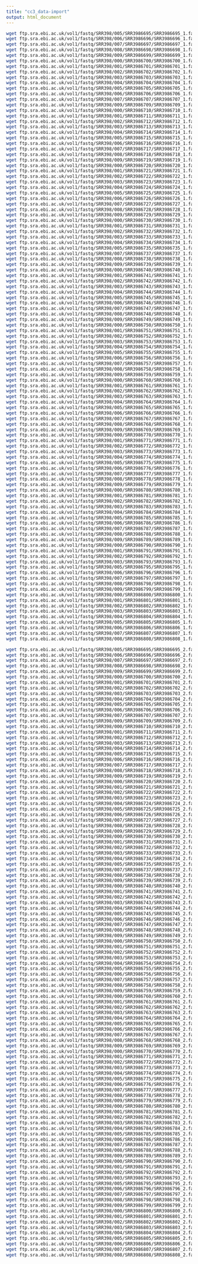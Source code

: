 ```yaml
---
title: "cc3_data-import"
output: html_document
---
```


```bash
wget ftp.sra.ebi.ac.uk/vol1/fastq/SRR398/005/SRR3986695/SRR3986695_1.fastq.gz
wget ftp.sra.ebi.ac.uk/vol1/fastq/SRR398/006/SRR3986696/SRR3986696_1.fastq.gz
wget ftp.sra.ebi.ac.uk/vol1/fastq/SRR398/007/SRR3986697/SRR3986697_1.fastq.gz
wget ftp.sra.ebi.ac.uk/vol1/fastq/SRR398/008/SRR3986698/SRR3986698_1.fastq.gz
wget ftp.sra.ebi.ac.uk/vol1/fastq/SRR398/009/SRR3986699/SRR3986699_1.fastq.gz
wget ftp.sra.ebi.ac.uk/vol1/fastq/SRR398/000/SRR3986700/SRR3986700_1.fastq.gz
wget ftp.sra.ebi.ac.uk/vol1/fastq/SRR398/001/SRR3986701/SRR3986701_1.fastq.gz
wget ftp.sra.ebi.ac.uk/vol1/fastq/SRR398/002/SRR3986702/SRR3986702_1.fastq.gz
wget ftp.sra.ebi.ac.uk/vol1/fastq/SRR398/003/SRR3986703/SRR3986703_1.fastq.gz
wget ftp.sra.ebi.ac.uk/vol1/fastq/SRR398/004/SRR3986704/SRR3986704_1.fastq.gz
wget ftp.sra.ebi.ac.uk/vol1/fastq/SRR398/005/SRR3986705/SRR3986705_1.fastq.gz
wget ftp.sra.ebi.ac.uk/vol1/fastq/SRR398/006/SRR3986706/SRR3986706_1.fastq.gz
wget ftp.sra.ebi.ac.uk/vol1/fastq/SRR398/007/SRR3986707/SRR3986707_1.fastq.gz
wget ftp.sra.ebi.ac.uk/vol1/fastq/SRR398/009/SRR3986709/SRR3986709_1.fastq.gz
wget ftp.sra.ebi.ac.uk/vol1/fastq/SRR398/000/SRR3986710/SRR3986710_1.fastq.gz
wget ftp.sra.ebi.ac.uk/vol1/fastq/SRR398/001/SRR3986711/SRR3986711_1.fastq.gz
wget ftp.sra.ebi.ac.uk/vol1/fastq/SRR398/002/SRR3986712/SRR3986712_1.fastq.gz
wget ftp.sra.ebi.ac.uk/vol1/fastq/SRR398/003/SRR3986713/SRR3986713_1.fastq.gz
wget ftp.sra.ebi.ac.uk/vol1/fastq/SRR398/004/SRR3986714/SRR3986714_1.fastq.gz
wget ftp.sra.ebi.ac.uk/vol1/fastq/SRR398/005/SRR3986715/SRR3986715_1.fastq.gz
wget ftp.sra.ebi.ac.uk/vol1/fastq/SRR398/006/SRR3986716/SRR3986716_1.fastq.gz
wget ftp.sra.ebi.ac.uk/vol1/fastq/SRR398/007/SRR3986717/SRR3986717_1.fastq.gz
wget ftp.sra.ebi.ac.uk/vol1/fastq/SRR398/008/SRR3986718/SRR3986718_1.fastq.gz
wget ftp.sra.ebi.ac.uk/vol1/fastq/SRR398/009/SRR3986719/SRR3986719_1.fastq.gz
wget ftp.sra.ebi.ac.uk/vol1/fastq/SRR398/000/SRR3986720/SRR3986720_1.fastq.gz
wget ftp.sra.ebi.ac.uk/vol1/fastq/SRR398/001/SRR3986721/SRR3986721_1.fastq.gz
wget ftp.sra.ebi.ac.uk/vol1/fastq/SRR398/002/SRR3986722/SRR3986722_1.fastq.gz
wget ftp.sra.ebi.ac.uk/vol1/fastq/SRR398/003/SRR3986723/SRR3986723_1.fastq.gz
wget ftp.sra.ebi.ac.uk/vol1/fastq/SRR398/004/SRR3986724/SRR3986724_1.fastq.gz
wget ftp.sra.ebi.ac.uk/vol1/fastq/SRR398/005/SRR3986725/SRR3986725_1.fastq.gz
wget ftp.sra.ebi.ac.uk/vol1/fastq/SRR398/006/SRR3986726/SRR3986726_1.fastq.gz
wget ftp.sra.ebi.ac.uk/vol1/fastq/SRR398/007/SRR3986727/SRR3986727_1.fastq.gz
wget ftp.sra.ebi.ac.uk/vol1/fastq/SRR398/008/SRR3986728/SRR3986728_1.fastq.gz
wget ftp.sra.ebi.ac.uk/vol1/fastq/SRR398/009/SRR3986729/SRR3986729_1.fastq.gz
wget ftp.sra.ebi.ac.uk/vol1/fastq/SRR398/000/SRR3986730/SRR3986730_1.fastq.gz
wget ftp.sra.ebi.ac.uk/vol1/fastq/SRR398/001/SRR3986731/SRR3986731_1.fastq.gz
wget ftp.sra.ebi.ac.uk/vol1/fastq/SRR398/002/SRR3986732/SRR3986732_1.fastq.gz
wget ftp.sra.ebi.ac.uk/vol1/fastq/SRR398/003/SRR3986733/SRR3986733_1.fastq.gz
wget ftp.sra.ebi.ac.uk/vol1/fastq/SRR398/004/SRR3986734/SRR3986734_1.fastq.gz
wget ftp.sra.ebi.ac.uk/vol1/fastq/SRR398/005/SRR3986735/SRR3986735_1.fastq.gz
wget ftp.sra.ebi.ac.uk/vol1/fastq/SRR398/007/SRR3986737/SRR3986737_1.fastq.gz
wget ftp.sra.ebi.ac.uk/vol1/fastq/SRR398/008/SRR3986738/SRR3986738_1.fastq.gz
wget ftp.sra.ebi.ac.uk/vol1/fastq/SRR398/009/SRR3986739/SRR3986739_1.fastq.gz
wget ftp.sra.ebi.ac.uk/vol1/fastq/SRR398/000/SRR3986740/SRR3986740_1.fastq.gz
wget ftp.sra.ebi.ac.uk/vol1/fastq/SRR398/001/SRR3986741/SRR3986741_1.fastq.gz
wget ftp.sra.ebi.ac.uk/vol1/fastq/SRR398/002/SRR3986742/SRR3986742_1.fastq.gz
wget ftp.sra.ebi.ac.uk/vol1/fastq/SRR398/003/SRR3986743/SRR3986743_1.fastq.gz
wget ftp.sra.ebi.ac.uk/vol1/fastq/SRR398/004/SRR3986744/SRR3986744_1.fastq.gz
wget ftp.sra.ebi.ac.uk/vol1/fastq/SRR398/005/SRR3986745/SRR3986745_1.fastq.gz
wget ftp.sra.ebi.ac.uk/vol1/fastq/SRR398/006/SRR3986746/SRR3986746_1.fastq.gz
wget ftp.sra.ebi.ac.uk/vol1/fastq/SRR398/007/SRR3986747/SRR3986747_1.fastq.gz
wget ftp.sra.ebi.ac.uk/vol1/fastq/SRR398/008/SRR3986748/SRR3986748_1.fastq.gz
wget ftp.sra.ebi.ac.uk/vol1/fastq/SRR398/009/SRR3986749/SRR3986749_1.fastq.gz
wget ftp.sra.ebi.ac.uk/vol1/fastq/SRR398/000/SRR3986750/SRR3986750_1.fastq.gz
wget ftp.sra.ebi.ac.uk/vol1/fastq/SRR398/001/SRR3986751/SRR3986751_1.fastq.gz
wget ftp.sra.ebi.ac.uk/vol1/fastq/SRR398/002/SRR3986752/SRR3986752_1.fastq.gz
wget ftp.sra.ebi.ac.uk/vol1/fastq/SRR398/003/SRR3986753/SRR3986753_1.fastq.gz
wget ftp.sra.ebi.ac.uk/vol1/fastq/SRR398/004/SRR3986754/SRR3986754_1.fastq.gz
wget ftp.sra.ebi.ac.uk/vol1/fastq/SRR398/005/SRR3986755/SRR3986755_1.fastq.gz
wget ftp.sra.ebi.ac.uk/vol1/fastq/SRR398/006/SRR3986756/SRR3986756_1.fastq.gz
wget ftp.sra.ebi.ac.uk/vol1/fastq/SRR398/007/SRR3986757/SRR3986757_1.fastq.gz
wget ftp.sra.ebi.ac.uk/vol1/fastq/SRR398/008/SRR3986758/SRR3986758_1.fastq.gz
wget ftp.sra.ebi.ac.uk/vol1/fastq/SRR398/009/SRR3986759/SRR3986759_1.fastq.gz
wget ftp.sra.ebi.ac.uk/vol1/fastq/SRR398/000/SRR3986760/SRR3986760_1.fastq.gz
wget ftp.sra.ebi.ac.uk/vol1/fastq/SRR398/001/SRR3986761/SRR3986761_1.fastq.gz
wget ftp.sra.ebi.ac.uk/vol1/fastq/SRR398/002/SRR3986762/SRR3986762_1.fastq.gz
wget ftp.sra.ebi.ac.uk/vol1/fastq/SRR398/003/SRR3986763/SRR3986763_1.fastq.gz
wget ftp.sra.ebi.ac.uk/vol1/fastq/SRR398/004/SRR3986764/SRR3986764_1.fastq.gz
wget ftp.sra.ebi.ac.uk/vol1/fastq/SRR398/005/SRR3986765/SRR3986765_1.fastq.gz
wget ftp.sra.ebi.ac.uk/vol1/fastq/SRR398/006/SRR3986766/SRR3986766_1.fastq.gz
wget ftp.sra.ebi.ac.uk/vol1/fastq/SRR398/007/SRR3986767/SRR3986767_1.fastq.gz
wget ftp.sra.ebi.ac.uk/vol1/fastq/SRR398/008/SRR3986768/SRR3986768_1.fastq.gz
wget ftp.sra.ebi.ac.uk/vol1/fastq/SRR398/009/SRR3986769/SRR3986769_1.fastq.gz
wget ftp.sra.ebi.ac.uk/vol1/fastq/SRR398/000/SRR3986770/SRR3986770_1.fastq.gz
wget ftp.sra.ebi.ac.uk/vol1/fastq/SRR398/001/SRR3986771/SRR3986771_1.fastq.gz
wget ftp.sra.ebi.ac.uk/vol1/fastq/SRR398/002/SRR3986772/SRR3986772_1.fastq.gz
wget ftp.sra.ebi.ac.uk/vol1/fastq/SRR398/003/SRR3986773/SRR3986773_1.fastq.gz
wget ftp.sra.ebi.ac.uk/vol1/fastq/SRR398/004/SRR3986774/SRR3986774_1.fastq.gz
wget ftp.sra.ebi.ac.uk/vol1/fastq/SRR398/005/SRR3986775/SRR3986775_1.fastq.gz
wget ftp.sra.ebi.ac.uk/vol1/fastq/SRR398/006/SRR3986776/SRR3986776_1.fastq.gz
wget ftp.sra.ebi.ac.uk/vol1/fastq/SRR398/007/SRR3986777/SRR3986777_1.fastq.gz
wget ftp.sra.ebi.ac.uk/vol1/fastq/SRR398/008/SRR3986778/SRR3986778_1.fastq.gz
wget ftp.sra.ebi.ac.uk/vol1/fastq/SRR398/009/SRR3986779/SRR3986779_1.fastq.gz
wget ftp.sra.ebi.ac.uk/vol1/fastq/SRR398/000/SRR3986780/SRR3986780_1.fastq.gz
wget ftp.sra.ebi.ac.uk/vol1/fastq/SRR398/001/SRR3986781/SRR3986781_1.fastq.gz
wget ftp.sra.ebi.ac.uk/vol1/fastq/SRR398/002/SRR3986782/SRR3986782_1.fastq.gz
wget ftp.sra.ebi.ac.uk/vol1/fastq/SRR398/003/SRR3986783/SRR3986783_1.fastq.gz
wget ftp.sra.ebi.ac.uk/vol1/fastq/SRR398/004/SRR3986784/SRR3986784_1.fastq.gz
wget ftp.sra.ebi.ac.uk/vol1/fastq/SRR398/005/SRR3986785/SRR3986785_1.fastq.gz
wget ftp.sra.ebi.ac.uk/vol1/fastq/SRR398/006/SRR3986786/SRR3986786_1.fastq.gz
wget ftp.sra.ebi.ac.uk/vol1/fastq/SRR398/007/SRR3986787/SRR3986787_1.fastq.gz
wget ftp.sra.ebi.ac.uk/vol1/fastq/SRR398/008/SRR3986788/SRR3986788_1.fastq.gz
wget ftp.sra.ebi.ac.uk/vol1/fastq/SRR398/009/SRR3986789/SRR3986789_1.fastq.gz
wget ftp.sra.ebi.ac.uk/vol1/fastq/SRR398/000/SRR3986790/SRR3986790_1.fastq.gz
wget ftp.sra.ebi.ac.uk/vol1/fastq/SRR398/001/SRR3986791/SRR3986791_1.fastq.gz
wget ftp.sra.ebi.ac.uk/vol1/fastq/SRR398/002/SRR3986792/SRR3986792_1.fastq.gz
wget ftp.sra.ebi.ac.uk/vol1/fastq/SRR398/003/SRR3986793/SRR3986793_1.fastq.gz
wget ftp.sra.ebi.ac.uk/vol1/fastq/SRR398/005/SRR3986795/SRR3986795_1.fastq.gz
wget ftp.sra.ebi.ac.uk/vol1/fastq/SRR398/006/SRR3986796/SRR3986796_1.fastq.gz
wget ftp.sra.ebi.ac.uk/vol1/fastq/SRR398/007/SRR3986797/SRR3986797_1.fastq.gz
wget ftp.sra.ebi.ac.uk/vol1/fastq/SRR398/008/SRR3986798/SRR3986798_1.fastq.gz
wget ftp.sra.ebi.ac.uk/vol1/fastq/SRR398/009/SRR3986799/SRR3986799_1.fastq.gz
wget ftp.sra.ebi.ac.uk/vol1/fastq/SRR398/000/SRR3986800/SRR3986800_1.fastq.gz
wget ftp.sra.ebi.ac.uk/vol1/fastq/SRR398/001/SRR3986801/SRR3986801_1.fastq.gz
wget ftp.sra.ebi.ac.uk/vol1/fastq/SRR398/002/SRR3986802/SRR3986802_1.fastq.gz
wget ftp.sra.ebi.ac.uk/vol1/fastq/SRR398/003/SRR3986803/SRR3986803_1.fastq.gz
wget ftp.sra.ebi.ac.uk/vol1/fastq/SRR398/004/SRR3986804/SRR3986804_1.fastq.gz
wget ftp.sra.ebi.ac.uk/vol1/fastq/SRR398/005/SRR3986805/SRR3986805_1.fastq.gz
wget ftp.sra.ebi.ac.uk/vol1/fastq/SRR398/006/SRR3986806/SRR3986806_1.fastq.gz
wget ftp.sra.ebi.ac.uk/vol1/fastq/SRR398/007/SRR3986807/SRR3986807_1.fastq.gz
wget ftp.sra.ebi.ac.uk/vol1/fastq/SRR398/008/SRR3986808/SRR3986808_1.fastq.gz
```

```bash
wget ftp.sra.ebi.ac.uk/vol1/fastq/SRR398/005/SRR3986695/SRR3986695_2.fastq.gz
wget ftp.sra.ebi.ac.uk/vol1/fastq/SRR398/006/SRR3986696/SRR3986696_2.fastq.gz
wget ftp.sra.ebi.ac.uk/vol1/fastq/SRR398/007/SRR3986697/SRR3986697_2.fastq.gz
wget ftp.sra.ebi.ac.uk/vol1/fastq/SRR398/008/SRR3986698/SRR3986698_2.fastq.gz  
wget ftp.sra.ebi.ac.uk/vol1/fastq/SRR398/009/SRR3986699/SRR3986699_2.fastq.gz  
wget ftp.sra.ebi.ac.uk/vol1/fastq/SRR398/000/SRR3986700/SRR3986700_2.fastq.gz  
wget ftp.sra.ebi.ac.uk/vol1/fastq/SRR398/001/SRR3986701/SRR3986701_2.fastq.gz  
wget ftp.sra.ebi.ac.uk/vol1/fastq/SRR398/002/SRR3986702/SRR3986702_2.fastq.gz  
wget ftp.sra.ebi.ac.uk/vol1/fastq/SRR398/003/SRR3986703/SRR3986703_2.fastq.gz  
wget ftp.sra.ebi.ac.uk/vol1/fastq/SRR398/004/SRR3986704/SRR3986704_2.fastq.gz 
wget ftp.sra.ebi.ac.uk/vol1/fastq/SRR398/005/SRR3986705/SRR3986705_2.fastq.gz  
wget ftp.sra.ebi.ac.uk/vol1/fastq/SRR398/006/SRR3986706/SRR3986706_2.fastq.gz  
wget ftp.sra.ebi.ac.uk/vol1/fastq/SRR398/007/SRR3986707/SRR3986707_2.fastq.gz  
wget ftp.sra.ebi.ac.uk/vol1/fastq/SRR398/009/SRR3986709/SRR3986709_2.fastq.gz  
wget ftp.sra.ebi.ac.uk/vol1/fastq/SRR398/000/SRR3986710/SRR3986710_2.fastq.gz  
wget ftp.sra.ebi.ac.uk/vol1/fastq/SRR398/001/SRR3986711/SRR3986711_2.fastq.gz  
wget ftp.sra.ebi.ac.uk/vol1/fastq/SRR398/002/SRR3986712/SRR3986712_2.fastq.gz  
wget ftp.sra.ebi.ac.uk/vol1/fastq/SRR398/003/SRR3986713/SRR3986713_2.fastq.gz 
wget ftp.sra.ebi.ac.uk/vol1/fastq/SRR398/004/SRR3986714/SRR3986714_2.fastq.gz 
wget ftp.sra.ebi.ac.uk/vol1/fastq/SRR398/005/SRR3986715/SRR3986715_2.fastq.gz
wget ftp.sra.ebi.ac.uk/vol1/fastq/SRR398/006/SRR3986716/SRR3986716_2.fastq.gz 
wget ftp.sra.ebi.ac.uk/vol1/fastq/SRR398/007/SRR3986717/SRR3986717_2.fastq.gz  
wget ftp.sra.ebi.ac.uk/vol1/fastq/SRR398/008/SRR3986718/SRR3986718_2.fastq.gz  
wget ftp.sra.ebi.ac.uk/vol1/fastq/SRR398/009/SRR3986719/SRR3986719_2.fastq.gz 
wget ftp.sra.ebi.ac.uk/vol1/fastq/SRR398/000/SRR3986720/SRR3986720_2.fastq.gz 
wget ftp.sra.ebi.ac.uk/vol1/fastq/SRR398/001/SRR3986721/SRR3986721_2.fastq.gz  
wget ftp.sra.ebi.ac.uk/vol1/fastq/SRR398/002/SRR3986722/SRR3986722_2.fastq.gz 
wget ftp.sra.ebi.ac.uk/vol1/fastq/SRR398/003/SRR3986723/SRR3986723_2.fastq.gz  
wget ftp.sra.ebi.ac.uk/vol1/fastq/SRR398/004/SRR3986724/SRR3986724_2.fastq.gz  
wget ftp.sra.ebi.ac.uk/vol1/fastq/SRR398/005/SRR3986725/SRR3986725_2.fastq.gz  
wget ftp.sra.ebi.ac.uk/vol1/fastq/SRR398/006/SRR3986726/SRR3986726_2.fastq.gz 
wget ftp.sra.ebi.ac.uk/vol1/fastq/SRR398/007/SRR3986727/SRR3986727_2.fastq.gz 
wget ftp.sra.ebi.ac.uk/vol1/fastq/SRR398/008/SRR3986728/SRR3986728_2.fastq.gz
wget ftp.sra.ebi.ac.uk/vol1/fastq/SRR398/009/SRR3986729/SRR3986729_2.fastq.gz  
wget ftp.sra.ebi.ac.uk/vol1/fastq/SRR398/000/SRR3986730/SRR3986730_2.fastq.gz 
wget ftp.sra.ebi.ac.uk/vol1/fastq/SRR398/001/SRR3986731/SRR3986731_2.fastq.gz  
wget ftp.sra.ebi.ac.uk/vol1/fastq/SRR398/002/SRR3986732/SRR3986732_2.fastq.gz 
wget ftp.sra.ebi.ac.uk/vol1/fastq/SRR398/003/SRR3986733/SRR3986733_2.fastq.gz  
wget ftp.sra.ebi.ac.uk/vol1/fastq/SRR398/004/SRR3986734/SRR3986734_2.fastq.gz  
wget ftp.sra.ebi.ac.uk/vol1/fastq/SRR398/005/SRR3986735/SRR3986735_2.fastq.gz 
wget ftp.sra.ebi.ac.uk/vol1/fastq/SRR398/007/SRR3986737/SRR3986737_2.fastq.gz 
wget ftp.sra.ebi.ac.uk/vol1/fastq/SRR398/008/SRR3986738/SRR3986738_2.fastq.gz 
wget ftp.sra.ebi.ac.uk/vol1/fastq/SRR398/009/SRR3986739/SRR3986739_2.fastq.gz  
wget ftp.sra.ebi.ac.uk/vol1/fastq/SRR398/000/SRR3986740/SRR3986740_2.fastq.gz  
wget ftp.sra.ebi.ac.uk/vol1/fastq/SRR398/001/SRR3986741/SRR3986741_2.fastq.gz 
wget ftp.sra.ebi.ac.uk/vol1/fastq/SRR398/002/SRR3986742/SRR3986742_2.fastq.gz 
wget ftp.sra.ebi.ac.uk/vol1/fastq/SRR398/003/SRR3986743/SRR3986743_2.fastq.gz 
wget ftp.sra.ebi.ac.uk/vol1/fastq/SRR398/004/SRR3986744/SRR3986744_2.fastq.gz  
wget ftp.sra.ebi.ac.uk/vol1/fastq/SRR398/005/SRR3986745/SRR3986745_2.fastq.gz 
wget ftp.sra.ebi.ac.uk/vol1/fastq/SRR398/006/SRR3986746/SRR3986746_2.fastq.gz 
wget ftp.sra.ebi.ac.uk/vol1/fastq/SRR398/007/SRR3986747/SRR3986747_2.fastq.gz 
wget ftp.sra.ebi.ac.uk/vol1/fastq/SRR398/008/SRR3986748/SRR3986748_2.fastq.gz
wget ftp.sra.ebi.ac.uk/vol1/fastq/SRR398/009/SRR3986749/SRR3986749_2.fastq.gz 
wget ftp.sra.ebi.ac.uk/vol1/fastq/SRR398/000/SRR3986750/SRR3986750_2.fastq.gz 
wget ftp.sra.ebi.ac.uk/vol1/fastq/SRR398/001/SRR3986751/SRR3986751_2.fastq.gz  
wget ftp.sra.ebi.ac.uk/vol1/fastq/SRR398/002/SRR3986752/SRR3986752_2.fastq.gz 
wget ftp.sra.ebi.ac.uk/vol1/fastq/SRR398/003/SRR3986753/SRR3986753_2.fastq.gz 
wget ftp.sra.ebi.ac.uk/vol1/fastq/SRR398/004/SRR3986754/SRR3986754_2.fastq.gz 
wget ftp.sra.ebi.ac.uk/vol1/fastq/SRR398/005/SRR3986755/SRR3986755_2.fastq.gz 
wget ftp.sra.ebi.ac.uk/vol1/fastq/SRR398/006/SRR3986756/SRR3986756_2.fastq.gz 
wget ftp.sra.ebi.ac.uk/vol1/fastq/SRR398/007/SRR3986757/SRR3986757_2.fastq.gz
wget ftp.sra.ebi.ac.uk/vol1/fastq/SRR398/008/SRR3986758/SRR3986758_2.fastq.gz 
wget ftp.sra.ebi.ac.uk/vol1/fastq/SRR398/009/SRR3986759/SRR3986759_2.fastq.gz 
wget ftp.sra.ebi.ac.uk/vol1/fastq/SRR398/000/SRR3986760/SRR3986760_2.fastq.gz 
wget ftp.sra.ebi.ac.uk/vol1/fastq/SRR398/001/SRR3986761/SRR3986761_2.fastq.gz  
wget ftp.sra.ebi.ac.uk/vol1/fastq/SRR398/002/SRR3986762/SRR3986762_2.fastq.gz 
wget ftp.sra.ebi.ac.uk/vol1/fastq/SRR398/003/SRR3986763/SRR3986763_2.fastq.gz 
wget ftp.sra.ebi.ac.uk/vol1/fastq/SRR398/004/SRR3986764/SRR3986764_2.fastq.gz 
wget ftp.sra.ebi.ac.uk/vol1/fastq/SRR398/005/SRR3986765/SRR3986765_2.fastq.gz 
wget ftp.sra.ebi.ac.uk/vol1/fastq/SRR398/006/SRR3986766/SRR3986766_2.fastq.gz 
wget ftp.sra.ebi.ac.uk/vol1/fastq/SRR398/007/SRR3986767/SRR3986767_2.fastq.gz
wget ftp.sra.ebi.ac.uk/vol1/fastq/SRR398/008/SRR3986768/SRR3986768_2.fastq.gz  
wget ftp.sra.ebi.ac.uk/vol1/fastq/SRR398/009/SRR3986769/SRR3986769_2.fastq.gz 
wget ftp.sra.ebi.ac.uk/vol1/fastq/SRR398/000/SRR3986770/SRR3986770_2.fastq.gz 
wget ftp.sra.ebi.ac.uk/vol1/fastq/SRR398/001/SRR3986771/SRR3986771_2.fastq.gz 
wget ftp.sra.ebi.ac.uk/vol1/fastq/SRR398/002/SRR3986772/SRR3986772_2.fastq.gz 
wget ftp.sra.ebi.ac.uk/vol1/fastq/SRR398/003/SRR3986773/SRR3986773_2.fastq.gz 
wget ftp.sra.ebi.ac.uk/vol1/fastq/SRR398/004/SRR3986774/SRR3986774_2.fastq.gz 
wget ftp.sra.ebi.ac.uk/vol1/fastq/SRR398/005/SRR3986775/SRR3986775_2.fastq.gz  
wget ftp.sra.ebi.ac.uk/vol1/fastq/SRR398/006/SRR3986776/SRR3986776_2.fastq.gz 
wget ftp.sra.ebi.ac.uk/vol1/fastq/SRR398/007/SRR3986777/SRR3986777_2.fastq.gz  
wget ftp.sra.ebi.ac.uk/vol1/fastq/SRR398/008/SRR3986778/SRR3986778_2.fastq.gz 
wget ftp.sra.ebi.ac.uk/vol1/fastq/SRR398/009/SRR3986779/SRR3986779_2.fastq.gz 
wget ftp.sra.ebi.ac.uk/vol1/fastq/SRR398/000/SRR3986780/SRR3986780_2.fastq.gz 
wget ftp.sra.ebi.ac.uk/vol1/fastq/SRR398/001/SRR3986781/SRR3986781_2.fastq.gz  
wget ftp.sra.ebi.ac.uk/vol1/fastq/SRR398/002/SRR3986782/SRR3986782_2.fastq.gz 
wget ftp.sra.ebi.ac.uk/vol1/fastq/SRR398/003/SRR3986783/SRR3986783_2.fastq.gz 
wget ftp.sra.ebi.ac.uk/vol1/fastq/SRR398/004/SRR3986784/SRR3986784_2.fastq.gz 
wget ftp.sra.ebi.ac.uk/vol1/fastq/SRR398/005/SRR3986785/SRR3986785_2.fastq.gz 
wget ftp.sra.ebi.ac.uk/vol1/fastq/SRR398/006/SRR3986786/SRR3986786_2.fastq.gz 
wget ftp.sra.ebi.ac.uk/vol1/fastq/SRR398/007/SRR3986787/SRR3986787_2.fastq.gz 
wget ftp.sra.ebi.ac.uk/vol1/fastq/SRR398/008/SRR3986788/SRR3986788_2.fastq.gz 
wget ftp.sra.ebi.ac.uk/vol1/fastq/SRR398/009/SRR3986789/SRR3986789_2.fastq.gz 
wget ftp.sra.ebi.ac.uk/vol1/fastq/SRR398/000/SRR3986790/SRR3986790_2.fastq.gz 
wget ftp.sra.ebi.ac.uk/vol1/fastq/SRR398/001/SRR3986791/SRR3986791_2.fastq.gz  
wget ftp.sra.ebi.ac.uk/vol1/fastq/SRR398/002/SRR3986792/SRR3986792_2.fastq.gz 
wget ftp.sra.ebi.ac.uk/vol1/fastq/SRR398/003/SRR3986793/SRR3986793_2.fastq.gz 
wget ftp.sra.ebi.ac.uk/vol1/fastq/SRR398/005/SRR3986795/SRR3986795_2.fastq.gz 
wget ftp.sra.ebi.ac.uk/vol1/fastq/SRR398/006/SRR3986796/SRR3986796_2.fastq.gz 
wget ftp.sra.ebi.ac.uk/vol1/fastq/SRR398/007/SRR3986797/SRR3986797_2.fastq.gz 
wget ftp.sra.ebi.ac.uk/vol1/fastq/SRR398/008/SRR3986798/SRR3986798_2.fastq.gz 
wget ftp.sra.ebi.ac.uk/vol1/fastq/SRR398/009/SRR3986799/SRR3986799_2.fastq.gz 
wget ftp.sra.ebi.ac.uk/vol1/fastq/SRR398/000/SRR3986800/SRR3986800_2.fastq.gz 
wget ftp.sra.ebi.ac.uk/vol1/fastq/SRR398/001/SRR3986801/SRR3986801_2.fastq.gz 
wget ftp.sra.ebi.ac.uk/vol1/fastq/SRR398/002/SRR3986802/SRR3986802_2.fastq.gz 
wget ftp.sra.ebi.ac.uk/vol1/fastq/SRR398/003/SRR3986803/SRR3986803_2.fastq.gz 
wget ftp.sra.ebi.ac.uk/vol1/fastq/SRR398/004/SRR3986804/SRR3986804_2.fastq.gz 
wget ftp.sra.ebi.ac.uk/vol1/fastq/SRR398/005/SRR3986805/SRR3986805_2.fastq.gz 
wget ftp.sra.ebi.ac.uk/vol1/fastq/SRR398/006/SRR3986806/SRR3986806_2.fastq.gz 
wget ftp.sra.ebi.ac.uk/vol1/fastq/SRR398/007/SRR3986807/SRR3986807_2.fastq.gz  
wget ftp.sra.ebi.ac.uk/vol1/fastq/SRR398/008/SRR3986808/SRR3986808_2.fastq.gz
```

